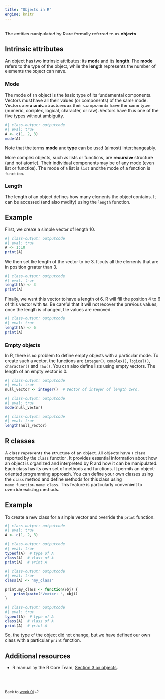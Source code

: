 ```yaml
---
title: "Objects in R"
engine: knitr
---
```


<br>
The entities manipulated by R are formally referred to as **objects**.

## Intrinsic attributes

An object has two intrinsic attributes: its **mode** and its **length**. The **mode** refers to the type of the object, while the **length** represents the number of elements the object can have.

### Mode

The mode of an object is the basic type of its fundamental components. Vectors must have all their values (or components) of the same mode. Vectors are **atomic** structures as their components have the same type (numeric, complex, logical, character, or raw). Vectors have thus one of the five types without ambiguity.

```r
#| class-output: outputcode
#| eval: true
A <- c(1, 2, 3)
mode(A)
```

::: {.callout-note appearance="simple"}
Note that the terms **mode** and **type** can be used (almost) interchangeably.
:::

More complex objects, such as lists or functions, are **recursive** structure (and not atomic). Their individual components may be of any mode (even list or function). The mode of a list is `list` and the mode of a function is `function`.

### Length

The length of an object defines how many elements the object contains. It can be accessed (and also modify) using the `length` function.

::: {.callout-note appearance="simple"}

## Example

First, we create a simple vector of length $10$. 

```r
#| class-output: outputcode
#| eval: true
A <- 1:10
print(A)
```

We then set the length of the vector to be $3$. It cuts all the elements that are in position greater than $3$.
```r
#| class-output: outputcode
#| eval: true
length(A) <- 3
print(A)
```

Finally, we want this vector to have a length of $6$. R will fill the position $4$ to $6$ of this vector with `NA`. Be careful that it will not recover the previous values, once the length is changed, the values are removed.
```r
#| class-output: outputcode
#| eval: true
length(A) <- 6
print(A)
```

:::

### Empty objects

In R, there is no problem to define empty objects with a particular mode. To create such a vector, the functions are `integer()`, `complex()`, `logical()`, `character()` and `raw()`. You can also define lists using empty vectors. The length of an empty vector is $0$.

```r
#| class-output: outputcode
#| eval: true
null_vector <- integer()  # Vector of integer of length zero.
```

```r
#| class-output: outputcode
#| eval: true
mode(null_vector)
```

```r
#| class-output: outputcode
#| eval: true
length(null_vector)
```



## R classes

A class represents the structure of an object. All objects have a class reported by the `class` function. It provides essential information about how an object is organized and interpreted by R and how it can be manipulated. Each class has its own set of methods and functions. It permits an object-oriented programming approach. You can define your own classes using the `class` method and define methods for this class using `name_function.name_class`. This feature is particularly convenient to override existing methods.

::: {.callout-note appearance="simple"}

## Example

To create a new class for a simple vector and override the `print` function.

```r
#| class-output: outputcode
#| eval: true
A <- c(1, 2, 3)
```

```r
#| class-output: outputcode
#| eval: true
typeof(A)  # type of A
class(A)  # class of A
print(A)  # print A
```

```r
#| class-output: outputcode
#| eval: true
class(A) <- "my_class"

print.my_class <- function(obj) {
    print(paste("Vector: ", obj))
}
```

```r
#| class-output: outputcode
#| eval: true
typeof(A)  # type of A
class(A)  # class of A
print(A)  # print A
```

So, the type of the object did not change, but we have defined our own class with a particular `print` function.

:::

## Additional resources

- R manual by the R Core Team, [Section 3 on objects](https://cran.r-project.org/doc/manuals/r-release/R-intro.html#Objects).


<br><br>

::: {style="font-size: 0.875em;"}
Back to [week 01](/weeks/week-1.qmd) ⏎
:::
